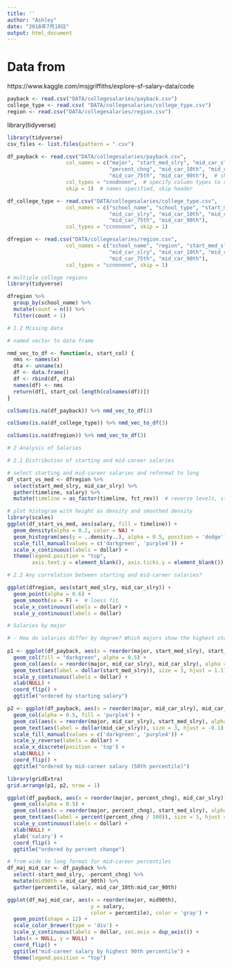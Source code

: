 ```yaml
---
title: ''
author: "Ashley"
date: "2018年7月18日"
output: html_document
---
```


# Data from
https://www.kaggle.com/msjgriffiths/explore-sf-salary-data/code
```r
payback <- read.csv("DATA/collegesalaries/payback.csv")
college_type <- read.csv( "DATA/collegesalaries/college_type.csv")
region <- read.csv("DATA/collegesalaries/region.csv")
```
library(tidyverse)

```r
library(tidyverse)
csv_files <- list.files(pattern = ".csv")

df_payback <- read.csv("DATA/collegesalaries/payback.csv",
                   col_names = c("major", "start_med_slry", "mid_car_slry",
                                 "percent_chng", "mid_car_10th", "mid_car_25th",
                                 "mid_car_75th", "mid_car_90th"),  # short names w/o whitespace
                   col_types = "cnndnnnn",  # specify column types to coerce '$' to numeric
                   skip = 1)  # names specified, skip header
```
```r
df_college_type <- read.csv("DATA/collegesalaries/college_type.csv",
                   col_names = c("school_name", "school_type", "start_med_slry",
                                 "mid_car_slry", "mid_car_10th", "mid_car_25th",
                                 "mid_car_75th", "mid_car_90th"),
                   col_types = "ccnnnnnn", skip = 1)

dfregion <- read.csv("DATA/collegesalaries/region.csv",
                   col_names = c("school_name", "region", "start_med_slry",
                                 "mid_car_slry", "mid_car_10th", "mid_car_25th",
                                 "mid_car_75th", "mid_car_90th"),
                   col_types = "ccnnnnnn", skip = 1)
```
```r
# multiple college regions
library(tidyverse)

dfregion %>%
  group_by(school_name) %>%
  mutate(count = n()) %>%
  filter(count > 1)
```
```r
# 1.2 Missing data

# named vector to data frame

nmd_vec_to_df <- function(x, start_col) {
  nms <- names(x)
  dta <- unname(x)
  df <- data.frame()
  df <- rbind(df, dta)
  names(df) <- nms
  return(df[, start_col:length(colnames(df))])
}

colSums(is.na(df_payback)) %>% nmd_vec_to_df(2)


```
```r
colSums(is.na(df_college_type)) %>% nmd_vec_to_df(3)
```
```r
colSums(is.na(dfregion)) %>% nmd_vec_to_df(3)
```
```r
# 2 Analysis of Salaries

# 2.1 Distribution of starting and mid-career salaries

# select starting and mid-career salaries and reformat to long
df_start_vs_med <- dfregion %>%
  select(start_med_slry, mid_car_slry) %>%
  gather(timeline, salary) %>%
  mutate(timeline = as_factor(timeline, fct_rev))  # reverse levels, start salary first

# plot histogram with height as density and smoothed density
library(scales)
ggplot(df_start_vs_med, aes(salary, fill = timeline)) +
  geom_density(alpha = 0.2, color = NA) +
  geom_histogram(aes(y = ..density..), alpha = 0.5, position = 'dodge') +
  scale_fill_manual(values = c('darkgreen', 'purple4')) +
  scale_x_continuous(labels = dollar) +
  theme(legend.position = "top",
        axis.text.y = element_blank(), axis.ticks.y = element_blank())
```
```r
# 2.2 Any correlation between starting and mid-career salaries?

ggplot(dfregion, aes(start_med_slry, mid_car_slry)) +
  geom_point(alpha = 0.6) +
  geom_smooth(se = F) +  # loess fit
  scale_x_continuous(labels = dollar) +
  scale_y_continuous(labels = dollar)
```



```r
# Salaries by major 

# - How do salaries differ by degree? Which majors show the highest starting and mid-career salaries?
  
p1 <- ggplot(df_payback, aes(x = reorder(major, start_med_slry), start_med_slry)) +
  geom_col(fill = "darkgreen", alpha = 0.5) +
  geom_col(aes(x = reorder(major, mid_car_slry), mid_car_slry), alpha = 0.3) +
  geom_text(aes(label = dollar(start_med_slry)), size = 3, hjust = 1.1) +
  scale_y_continuous(labels = dollar) +
  xlab(NULL) +
  coord_flip() +
  ggtitle("ordered by starting salary")

p2 <- ggplot(df_payback, aes(x = reorder(major, mid_car_slry), mid_car_slry)) +
  geom_col(alpha = 0.5, fill = 'purple4') +
  geom_col(aes(x = reorder(major, mid_car_slry), start_med_slry), alpha = 0.4) +
  geom_text(aes(label = dollar(mid_car_slry)), size = 3, hjust = -0.1) +
  scale_fill_manual(values = c('darkgreen', 'purple4')) +
  scale_y_reverse(labels = dollar) +
  scale_x_discrete(position = 'top') +
  xlab(NULL) +
  coord_flip() +
  ggtitle("ordered by mid-career salary (50th percentile)")

library(gridExtra)
grid.arrange(p1, p2, nrow = 1)
```
```r
ggplot(df_payback, aes(x = reorder(major, percent_chng), mid_car_slry)) +
  geom_col(alpha = 0.5) +
  geom_col(aes(x = reorder(major, percent_chng), start_med_slry), alpha = 0.4) +
  geom_text(aes(label = percent(percent_chng / 100)), size = 3, hjust = 1.1) +
  scale_y_continuous(labels = dollar) +
  xlab(NULL) +
  ylab('salary') +
  coord_flip() +
  ggtitle("ordered by percent change")
```
```r
# from wide to long format for mid-career percentiles
df_maj_mid_car <- df_payback %>%
  select(-start_med_slry, -percent_chng) %>%
  mutate(mid90th = mid_car_90th) %>%
  gather(percentile, salary, mid_car_10th:mid_car_90th)

ggplot(df_maj_mid_car, aes(x = reorder(major, mid90th),
                           y = salary,
                           color = percentile), color = 'gray') +
  geom_point(shape = 12) +
  scale_color_brewer(type = 'div') +
  scale_y_continuous(labels = dollar, sec.axis = dup_axis()) +
  labs(x = NULL, y = NULL) +
  coord_flip() +
  ggtitle("mid-career salary by highest 90th percentile") +
  theme(legend.position = "top")
```
